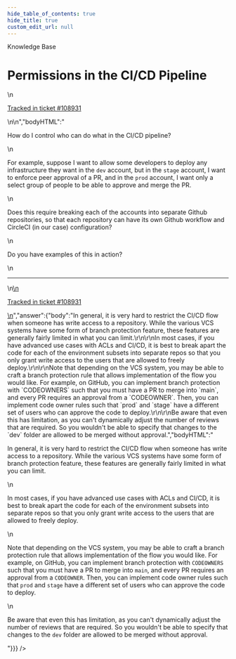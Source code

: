 ```yaml
---
hide_table_of_contents: true
hide_title: true
custom_edit_url: null
---
```



<CenterLayout>
<span class="title">Knowledge Base</span>
<h1>Permissions in the CI/CD Pipeline</h1>
<GitHub json={{"id":"D_kwDOF8slf84AQBBS","number":491,"author":{"login":"pete0emerson"},"title":"Permissions in the CI/CD Pipeline","body":"\nHow do I control who can do what in the CI/CD pipeline?\r\n\r\nFor example, suppose I want to allow some developers to deploy any infrastructure they want in the `dev` account, but in the `stage` account, I want to enforce peer approval of a PR, and in the `prod` account, I want only a select group of people to be able to approve and merge the PR.\r\n\r\nDoes this require breaking each of the accounts into separate Github repositories, so that each repository can have its own Github workflow and CircleCI (in our case) configuration?\r\n\r\nDo you have examples of this in action?\n\n---\n\n<ins datetime=\"2022-07-06T19:51:55Z\">\n  <p><a href=\"https://support.gruntwork.io/hc/requests/108931\">Tracked in ticket #108931</a></p>\n</ins>\n","bodyHTML":"<p dir=\"auto\">How do I control who can do what in the CI/CD pipeline?</p>\n<p dir=\"auto\">For example, suppose I want to allow some developers to deploy any infrastructure they want in the <code class=\"notranslate\">dev</code> account, but in the <code class=\"notranslate\">stage</code> account, I want to enforce peer approval of a PR, and in the <code class=\"notranslate\">prod</code> account, I want only a select group of people to be able to approve and merge the PR.</p>\n<p dir=\"auto\">Does this require breaking each of the accounts into separate Github repositories, so that each repository can have its own Github workflow and CircleCI (in our case) configuration?</p>\n<p dir=\"auto\">Do you have examples of this in action?</p>\n<hr>\n<ins datetime=\"2022-07-06T19:51:55Z\">\n  <p dir=\"auto\"><a href=\"https://support.gruntwork.io/hc/requests/108931\" rel=\"nofollow\">Tracked in ticket #108931</a></p>\n</ins>","answer":{"body":"In general, it is very hard to restrict the CI/CD flow when someone has write access to a repository. While the various VCS systems have some form of branch protection feature, these features are generally fairly limited in what you can limit.\r\n\r\nIn most cases, if you have advanced use cases with ACLs and CI/CD, it is best to break apart the code for each of the environment subsets into separate repos so that you only grant write access to the users that are allowed to freely deploy.\r\n\r\nNote that depending on the VCS system, you may be able to craft a branch protection rule that allows implementation of the flow you would like. For example, on GitHub, you can implement branch protection with `CODEOWNERS` such that you must have a PR to merge into `main`, and every PR requires an approval from a `CODEOWNER`. Then, you can implement code owner rules such that `prod` and `stage` have a different set of users who can approve the code to deploy.\r\n\r\nBe aware that even this has limitation, as you can't dynamically adjust the number of reviews that are required. So you wouldn't be able to specify that changes to the `dev` folder are allowed to be merged without approval.","bodyHTML":"<p dir=\"auto\">In general, it is very hard to restrict the CI/CD flow when someone has write access to a repository. While the various VCS systems have some form of branch protection feature, these features are generally fairly limited in what you can limit.</p>\n<p dir=\"auto\">In most cases, if you have advanced use cases with ACLs and CI/CD, it is best to break apart the code for each of the environment subsets into separate repos so that you only grant write access to the users that are allowed to freely deploy.</p>\n<p dir=\"auto\">Note that depending on the VCS system, you may be able to craft a branch protection rule that allows implementation of the flow you would like. For example, on GitHub, you can implement branch protection with <code class=\"notranslate\">CODEOWNERS</code> such that you must have a PR to merge into <code class=\"notranslate\">main</code>, and every PR requires an approval from a <code class=\"notranslate\">CODEOWNER</code>. Then, you can implement code owner rules such that <code class=\"notranslate\">prod</code> and <code class=\"notranslate\">stage</code> have a different set of users who can approve the code to deploy.</p>\n<p dir=\"auto\">Be aware that even this has limitation, as you can't dynamically adjust the number of reviews that are required. So you wouldn't be able to specify that changes to the <code class=\"notranslate\">dev</code> folder are allowed to be merged without approval.</p>"}}} />

</CenterLayout>
  

<!-- ##DOCS-SOURCER-START
{
  "sourcePlugin": "github-discussions",
  "hash": "2b3c2351e363fe3a192217fd403e5c66"
}
##DOCS-SOURCER-END -->
